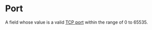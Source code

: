 # Port

A field whose value is a valid
[TCP port](https://en.wikipedia.org/wiki/Transmission_Control_Protocol#TCP_ports) within the range
of 0 to 65535.
